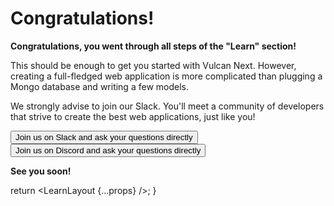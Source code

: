 
# Congratulations!

**Congratulations, you went through all steps of the "Learn" section!**

This should be enough to get you started with Vulcan Next.
However, creating a full-fledged web application is more complicated than plugging
a Mongo database and writing a few models.

We strongly advise to join our Slack. You'll meet a community of developers
that strive to create the best web applications, just like you!

<div>
  <Button
    sx={{ my: 1 }}
    color="secondary"
    variant="contained"
    href="http://slack.vulcanjs.org"
    target="_blank"
    rel="noreferrer"
  >
    Join us on Slack and ask your questions directly
  </Button>
</div>

<div>
  <Button
    sx={{ my: 1 }}
    color="secondary"
    variant="contained"
    href="https://discord.gg/4dqeKSNv"
    target="_blank"
    rel="noreferrer"
  >
    Join us on Discord and ask your questions directly
  </Button>
</div>

**See you soon!**

  return <LearnLayout {...props} />;
}
